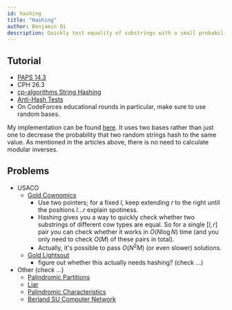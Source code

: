 ```yaml
---
id: hashing
title: "Hashing"
author: Benjamin Qi
description: Quickly test equality of substrings with a small probability of failure.
---
```


## Tutorial

  - [PAPS 14.3](https://www.csc.kth.se/~jsannemo/slask/main.pdf)
  - CPH 26.3
  - [cp-algorithms String Hashing](https://cp-algorithms.com/string/string-hashing.html)
  - [Anti-Hash Tests](https://codeforces.com/blog/entry/60442)
   - On CodeForces educational rounds in particular, make sure to use random bases.

My implementation can be found [here](https://github.com/bqi343/USACO/blob/master/Implementations/content/strings%20(14)/Light/HashRange%20(14.2).h). It uses two bases rather than just one to decrease the probability that two random strings hash to the same value. As mentioned in the articles above, there is no need to calculate modular inverses.

## Problems

  - USACO
    - [Gold Cownomics](http://www.usaco.org/index.php?page=viewproblem2&cpid=741) 
      - Use two pointers; for a fixed $l$, keep extending $r$ to the right until the positions $l\ldots r$ explain spotiness. 
      - Hashing gives you a way to quickly check whether two substrings of different cow types are equal. So for a single $[l,r]$ pair you can check whether it works in $O(N\log N)$ time (and you only need to check $O(M)$ of these pairs in total).
      - Actually, it's possible to pass $O(N^2M)$ (or even slower) solutions.
    - [Gold Lightsout](http://www.usaco.org/index.php?page=viewproblem2&cpid=599)
      - figure out whether this actually needs hashing? (check ...)
  - Other (check ...)
    - [Palindromic Partitions](https://csacademy.com/contest/ceoi-2017-day-2/task/palindromic-partitions/)
    - [Liar](http://codeforces.com/problemset/problem/822/E) [](93)
    - [Palindromic Characteristics](http://codeforces.com/problemset/problem/835/D) [](100)
    - [Berland SU Computer Network](http://codeforces.com/contest/847/problem/L) [](142)
